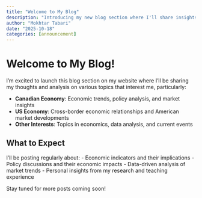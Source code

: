 ```yaml
---
title: "Welcome to My Blog"
description: "Introducing my new blog section where I'll share insights on Canadian and US economies"
author: "Mokhtar Tabari"
date: "2025-10-18"
categories: [announcement]
---
```


# Welcome to My Blog!

I'm excited to launch this blog section on my website where I'll be sharing my thoughts and analysis on various topics that interest me, particularly:

- **Canadian Economy**: Economic trends, policy analysis, and market insights
- **US Economy**: Cross-border economic relationships and American market developments  
- **Other Interests**: Topics in economics, data analysis, and current events

## What to Expect

I'll be posting regularly about:
- Economic indicators and their implications
- Policy discussions and their economic impacts
- Data-driven analysis of market trends
- Personal insights from my research and teaching experience

Stay tuned for more posts coming soon!